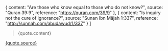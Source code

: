   {
    content: "Are those who know equal to those who do not know?",
    source: "Quran 39:9",
    reference: "https://quran.com/39/9"
  },
  {
    content: "Is inquiry not the cure of ignorance?",
    source: "Sunan Ibn Mājah 1:337",
    reference: "http://sunnah.com/abudawud/1/337"
  }
]


<blockquote><p>{quote.content}</p></blockquote>
<a target="_blank" href={quote.reference}><p>{quote.source}</p></a>
